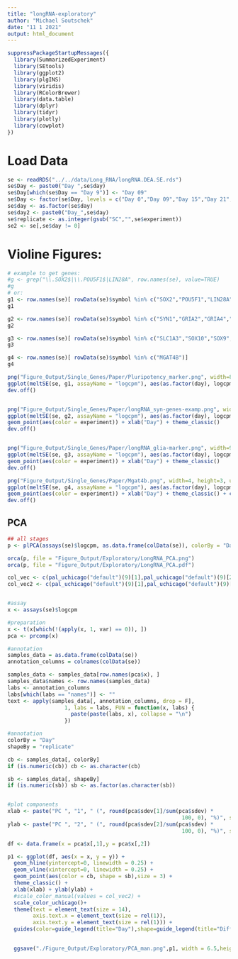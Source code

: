 ```yaml
---
title: "longRNA-exploratory"
author: "Michael Soutschek"
date: "11 1 2021"
output: html_document
---
```


```r
suppressPackageStartupMessages({
  library(SummarizedExperiment)
  library(SEtools)
  library(ggplot2)
  library(plgINS)
  library(viridis)
  library(RColorBrewer)
  library(data.table)
  library(dplyr)
  library(tidyr)
  library(plotly)
  library(cowplot)
})
```


# Load Data
```r
se <- readRDS("../../data/Long_RNA/longRNA.DEA.SE.rds")
se$Day <- paste0("Day ",se$day)
se$Day[which(se$Day == "Day 9")] <- "Day 09"
se$Day <- factor(se$Day, levels = c("Day 0","Day 09","Day 15","Day 21","Day 27","Day 33","Day 40"))
se$day <- as.factor(se$day)
se$day2 <- paste0("Day_",se$day)
se$replicate <- as.integer(gsub("SC","",se$experiment))
se2 <- se[,se$day != 0]
```



# Violine Figures:
```r
# example to get genes:
#g <- grep("\\.SOX2$|\\.POU5F1$|LIN28A", row.names(se), value=TRUE)
#g
# or:
g1 <- row.names(se)[ rowData(se)$symbol %in% c("SOX2","POU5F1","LIN28A")]
g1

g2 <- row.names(se)[ rowData(se)$symbol %in% c("SYN1","GRIA2","GRIA4","GRIN2B","GRIN2A")]
g2

g3 <- row.names(se)[ rowData(se)$symbol %in% c("SLC1A3","SOX10","SOX9","GFAP","ALDH1L1","S100B","AQP4","MOG","OLIG2")]
g3

g4 <- row.names(se)[ rowData(se)$symbol %in% c("MGAT4B")]
g4

png("Figure_Output/Single_Genes/Paper/Pluripotency_marker.png", width=8, height=4, units="in", res=300)
ggplot(meltSE(se, g1, assayName = "logcpm"), aes(as.factor(day), logcpm)) + geom_violin() + facet_wrap(~feature, scale="free") + geom_point(aes(color = experiment)) + xlab("Day") + theme_classic()
dev.off()


png("Figure_Output/Single_Genes/Paper/longRNA_syn-genes-examp.png", width=11, height=3, units="in", res=300)
ggplot(meltSE(se, g2, assayName = "logcpm"), aes(as.factor(day), logcpm)) + geom_violin() + facet_wrap(~feature, scale="free", nrow = 1) +
geom_point(aes(color = experiment)) + xlab("Day") + theme_classic()
dev.off()


png("Figure_Output/Single_Genes/Paper/longRNA_glia-marker.png", width=9, height=9, units="in", res=300)
ggplot(meltSE(se, g3, assayName = "logcpm"), aes(as.factor(day), logcpm)) + geom_violin() + facet_wrap(~feature, scale="free") +
geom_point(aes(color = experiment)) + xlab("Day") + theme_classic()
dev.off()

png("Figure_Output/Single_Genes/Paper/Mgat4b.png", width=4, height=3, units="in", res=300)
ggplot(meltSE(se, g4, assayName = "logcpm"), aes(as.factor(day), logcpm)) + geom_violin() + facet_wrap(~feature, scale="free") +
geom_point(aes(color = experiment)) + xlab("Day") + theme_classic() + coord_cartesian(ylim = c(0,NA))
dev.off()

```






## PCA

```r

## all stages
p <- plPCA(assays(se)$logcpm, as.data.frame(colData(se)), colorBy = "Day", shapeBy = "replicate",add.labels = FALSE)

orca(p, file = "Figure_Output/Exploratory/LongRNA_PCA.png")
orca(p, file = "Figure_Output/Exploratory/LongRNA_PCA.pdf")
```






```r
col_vec <- c(pal_uchicago("default")(9)[1],pal_uchicago("default")(9)[2],pal_uchicago("default")(9)[3],pal_uchicago("default")(9)[5])
col_vec2 <- c(pal_uchicago("default")(9)[1],pal_uchicago("default")(9)[3],pal_uchicago("default")(9)[5])


#assay
x <- assays(se)$logcpm

#preparation
x <- t(x[which(!(apply(x, 1, var) == 0)), ])
pca <- prcomp(x)

#annotation
samples_data = as.data.frame(colData(se))
annotation_columns = colnames(colData(se))

samples_data <- samples_data[row.names(pca$x), ]
samples_data$names <- row.names(samples_data)
labs <- annotation_columns
labs[which(labs == "names")] <- ""
text <- apply(samples_data[, annotation_columns, drop = F], 
                  1, labs = labs, FUN = function(x, labs) {
                    paste(paste(labs, x), collapse = "\n")
                  })

#annotation
colorBy = "Day"
shapeBy = "replicate"

cb <- samples_data[, colorBy]
if (is.numeric(cb)) cb <- as.character(cb)

sb <- samples_data[, shapeBy]
if (is.numeric(sb)) sb <- as.factor(as.character(sb))


#plot components
xlab <- paste("PC ", "1", " (", round(pca$sdev[1]/sum(pca$sdev) *
                                                       100, 0), "%)", sep = "")
ylab <- paste("PC ", "2", " (", round(pca$sdev[2]/sum(pca$sdev) *
                                                       100, 0), "%)", sep = "")

df <- data.frame(x = pca$x[,1],y = pca$x[,2])

p1 <- ggplot(df, aes(x = x, y = y)) +
  geom_hline(yintercept=0, linewidth = 0.25) +
  geom_vline(xintercept=0, linewidth = 0.25) +
  geom_point(aes(color = cb, shape = sb),size = 3) +
  theme_classic() +
  xlab(xlab) + ylab(ylab) + 
  #scale_color_manual(values = col_vec2) +
  scale_color_uchicago()+
  theme(text = element_text(size = 14), 
        axis.text.x = element_text(size = rel(1)),
        axis.text.y = element_text(size = rel(1))) +
  guides(color=guide_legend(title="Day"),shape=guide_legend(title="Differentiation"))
  

  ggsave("./Figure_Output/Exploratory/PCA_man.png",p1, width = 6.5,height = 4.5, bg = "white")

```
















